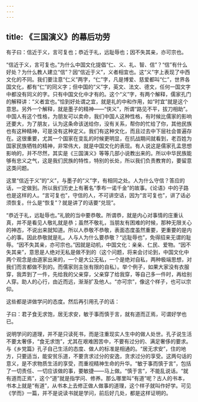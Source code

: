 ```yaml
---
---
---
```

title: 《三国演义》的幕后功劳
---




有子曰：信近于义，言可复也；恭近于礼，远耻辱也；因不失其亲，亦可宗也。

“信近于义，言可复也。”为什么中国文化提倡“仁、义、礼、智、信”？“信”有什么好处？为什么教人建立“信”？因“信近于义”，义者相宜也。这“义”字上表现了中西文化的不同。我们要注意“仁义”两字，“仁”字，凡是博爱、慈爱都叫“仁”，世界各国文化，都有“仁”的同义字；但中国的“义”字，英文、法文、德文，任何一国文字中都没有同义的字。只有中国文化中才有的。这个“义”字，有两个解释，儒家孔门的解释讲：“义者宜也。”恰到好处谓之宜，就是礼的中和作用，如“时宜”就是这个意思。另外一个解释，就是墨子的精神——“侠义”，所谓“路见不平，拔刀相助”。中国人有这个性格，为朋友可以卖命，我们中国人这种性格，有时候比儒家的影响还要大，为了朋友，认为这条命该送给你，没有关系，帮你的忙给了你，其他民族也有这种精神，可是没有这种定义。我们有这种文化，而且过去中下层社会普遍存在。这很重要，尤其一个国家在变乱的时候更明显，在抗战期间就看到，老百姓为国家民族牺牲的精神，非常伟大，就是中国文化的表现。有人说这是儒家孔孟思想影响的，并不尽然，其实是《三国演义》等等几部小说教出来的。所以中华民族能够有忠义之气，这是我们民族的特性，特别的长处，所以我们负责教育的，要留意这类问题。

这里“信近于义”的“义”，与墨子的“义”字，有相同之处。人为什么守信？答应的话，一定做到。所以我们历史上有著名“季布一诺千金”的故事。《论语》中的子路也是这样的人。“言可复也”，守信的人，不可讲空话，因为“言可复也”，讲了话必须恢复。什么是“恢复”？就是讲了的话要“兑现”。

“恭近于礼，远耻辱也。”礼貌的当中要恭敬。所谓恭，就是内心对事情的庄重认真，并不是看见人敬礼就是恭；虽然不敬礼，当朋友有困难的时候，那种无限关心的神态，不说出来就知道。所以人恭敬不恭敬，表面态度虽然重要，更重要的是内心的事。因此恭敬就是礼。人与人为什么要恭敬？“远耻辱也”，免得招来无谓的耻辱。“因不失其亲，亦可宗也。”因就是动机，中国文化：亲亲、仁民、爱物。“因不失其亲”，意思是人绝对无私是做不到的（这个问题，将来会讨论到，中国文化中两个观念是由道家出来的，一个是大公无私，一个是绝对自私，两种极端思想，对我们而言都做不到的。而儒家则主张有限的自私）。举个例子，如果大家没有衣服穿，我弄到了一件，先给我的父亲穿，父亲穿了给我穿，等自己多一件时，再给别人穿。助人的心行，由近而远，渐渐扩及他人。“亦可宗”，像这个样子，也可以宗仰。

这些都是讲做学问的态度。然后再引用孔子的话：

子曰：君子食无求饱，居无求安，敏于事而慎于言，就有道而正焉，可谓好学也已。

说明学问的道理，并不是只读死书，而是注重现实人生中的做人处世。孔子说生活不要太奢侈，“食无求饱”，尤其在艰难困苦中，不要有过分的、满足奢侈的要求。与《乡党篇》孔子自己生活的态度、做人的标准是相通的。“居无求安”，住的地方，只要适当，能安贫乐道，不要贪求过分的安逸，贪求过分的享受。这两句话的意义，是不求物质生活的享受，而重视精神生命的升华。“敏于事而慎于言”，包括了一切责任、一切应该做的事，要敏捷——马上做。“慎于言”，不能乱说话。“就有道而正焉”，这个“道”就是指学问、修养。那么哪里叫“有道”呢？古人的书本，书本上就是“有道”，从书本上去修正做人做事的道理，这个样子就叫作好学。可见《学而》一篇，并不是说读书就是学问，前后好几处，都是这样证明的。